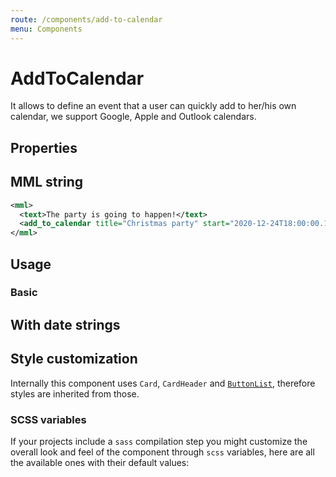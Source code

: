 ```yaml
---
route: /components/add-to-calendar
menu: Components
---
```



# AddToCalendar

It allows to define an event that a user can quickly add to her/his own calendar, we support Google, Apple and Outlook calendars.

## Properties

<Props of={AddToCalendar} />

## MML string

```xml
<mml>
  <text>The party is going to happen!</text>
  <add_to_calendar title="Christmas party" start="2020-12-24T18:00:00.148Z" end="2020-12-26T15:00:00.148Z" description="The gift is your presence" location="Boulder, CO" />
</mml>
```

## Usage

### Basic

<Playground>
  <Text text="Your massage appointment has been confirmed!" />
  <AddToCalendar
    title="Massage with Julia"
    start={new Date(2021, 1, 1, 10, 0, 0, 0)}
    end={new Date(2021, 1, 1, 11, 0, 0, 0)}
    location="Boulder, CO"
    description="Please arrive 15 minutes early"
  />
</Playground>

## With date strings

<Playground>
  <Text text="Your massage appointment has been confirmed!" />
  <AddToCalendar
    title="Massage with Julia"
    start="01/02/2021 10:00:00"
    end="01/02/2021 11:00:00"
    location="Boulder, CO"
    description="Please arrive 15 minutes early"
  />
</Playground>

## Style customization

Internally this component uses `Card`, `CardHeader` and [`ButtonList`](/components/button-list), therefore styles are inherited from those.

### SCSS variables

If your projects include a `sass` compilation step you might customize the overall look and feel of the component through `scss` variables, here are all the available ones with their default values:

```scss

```
